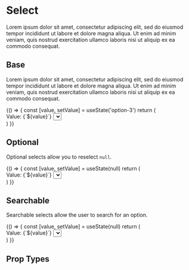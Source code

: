 
<Meta title='Components|Select' component={Select} />

# Select
Lorem ipsum dolor sit amet, consectetur adipiscing elit, sed do eiusmod tempor incididunt ut labore et dolore magna aliqua. Ut enim ad minim veniam, quis nostrud exercitation ullamco laboris nisi ut aliquip ex ea commodo consequat. 

## Base
Lorem ipsum dolor sit amet, consectetur adipiscing elit, sed do eiusmod tempor incididunt ut labore et dolore magna aliqua. Ut enim ad minim veniam, quis nostrud exercitation ullamco laboris nisi ut aliquip ex ea commodo consequat. 

<Preview>
  <Story name='Base'>
    {() => {
      const [value, setValue] = useState('option-3')
      return (
        <div>
          <Text>Value: {`${value}`}</Text>
          <Select id={'select'} options={[
            { label: 'Option 1', value: 'option-1' },
            { label: 'Option 2', value: 'option-2' },
            { label: 'Option 3', value: 'option-3' },
            { label: 'Option 4', value: 'option-4' },
            { label: 'Option 5', value: 'option-5' },
            { label: 'Option 6', value: 'option-6' }
          ]} value={value} onChange={setValue} />
        </div>
      )
    }}
  </Story>
</Preview>

## Optional
Optional selects allow you to reselect `null`.

<Preview>
  <Story name='Optional'>
    {() => {
      const [value, setValue] = useState(null)
      return (
        <div>
          <Text>Value: {`${value}`}</Text>
          <Select id={'select'} options={[{ label: 'This is generic option number 1', value: 'option-1' },{ label: 'Option 2', value: 'option-2' }]} value={value} optional onChange={setValue} />
        </div>
      )
    }}
  </Story>
</Preview>

## Searchable
Searchable selects allow the user to search for an option.

<Preview>
  <Story name='Searchable'>
    {() => {
      const [value, setValue] = useState(null)
      return (
        <div>
          <Text>Value: {`${value}`}</Text>
          <Select id={'select'} options={[{ label: 'Option 1', value: 'option-1' },{ label: 'Option 2', value: 'option-2' }]} value={value} searchable onChange={setValue} />
        </div>  
      )
    }}
  </Story>
</Preview>

## Prop Types

<Props of={Select} />